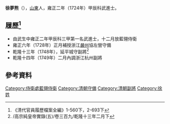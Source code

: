 '''徐夢熊'''（{{bd|？年||？年|catIdx=X徐}}），[[山東|山東]]人，雍正二年（1724年）甲辰科武進士。

== 履歷<ref>《清代官員履歷檔案全編》1-560下，2-693下</ref> ==
*由武生中雍正二年甲辰科三甲第一名武進士，十二月放藍翎侍衛
*雍正六年（1728年）正月補授浙江[[嚴州|嚴州]]協左營守備
*乾隆十三年（1748年），延平城守副將<ref>/高宗純皇帝實錄(五)/卷三百九/乾隆十三年二月下</ref>
*乾隆十四年（1749年）二月內調浙江杭州副將

==參考資料==
{{reflist}}

{{雍正二年甲辰科武殿試金榜}}

[[Category:侍衛處藍翎侍衛|Category:侍衛處藍翎侍衛]]
[[Category:清朝守備|Category:清朝守備]]
[[Category:清朝副將|Category:清朝副將]]
[[Category:徐姓|Category:徐姓]]
{{清朝人物小作品}}
